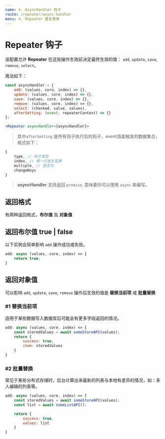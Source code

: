 ```yaml
---
name: 4. AsyncHandler 钩子
route: /repeater/async-handler
menu: 4. Repeater 重复表单
---
```



# Repeater 钩子

该配置允许 **Repeater** 在这些操作生效前决定最终生效的值： `add`, `update`, `save`, `remove`, `select`。

用法如下：

```jsx
const asyncHandler = {
    add: (values, core, index) => {},
    update: (values, core, index) => {},
    save: (values, core, index) => {},
    remove: (values, core, index) => {},
    select: (checked, value, values),
    afterSetting: (event, repeaterContext) => {}
};

<Repeater asyncHandler={asyncHandler}>
```

> 其中`afterSetting` 是所有钩子执行后的钩子，event涵盖触发的数据集合，格式如下：

```jsx
{
    type, // 钩子类型
    index, // 哪一行发生变更
    multiple, // 是否为
    changeKeys
}

```

> **asyncHandler** 支持返回 `promise`, 意味着你可以使用 `async` 来编写。

## 返回格式

有两种返回格式，**布尔值** 及 **对象值**

## 返回布尔值 true | false

以下实例会简单影响 `add` 操作成功或失败。

```jsx
add: async (values, core, index) => {
    return true;
}
```

## 返回对象值

可以影响 `add`, `update`, `save`, `remove` 操作后生效的值是 **替换当前项** 或 **批量替换**

### #1 替换当前项

适用于某些数据写入数据库后可能会有更多字段返回的情况。

```jsx
add: async (values, core, index) => {
    const storedValues = await someStoreAPI(values);
    return {
        success: true,
        item: storedValues
    }
}
```

### #2 批量替换

常见于某些分布式存储时，后台计算出来最新的列表与本地有差异的情况，如：多人编辑的列表等。

```jsx
add: async (values, core, index) => {
    const storedValues = await someStoreAPI(values);
    const list = await someListAPI();

    return {
        success: true,
        values: list
    }
}
```